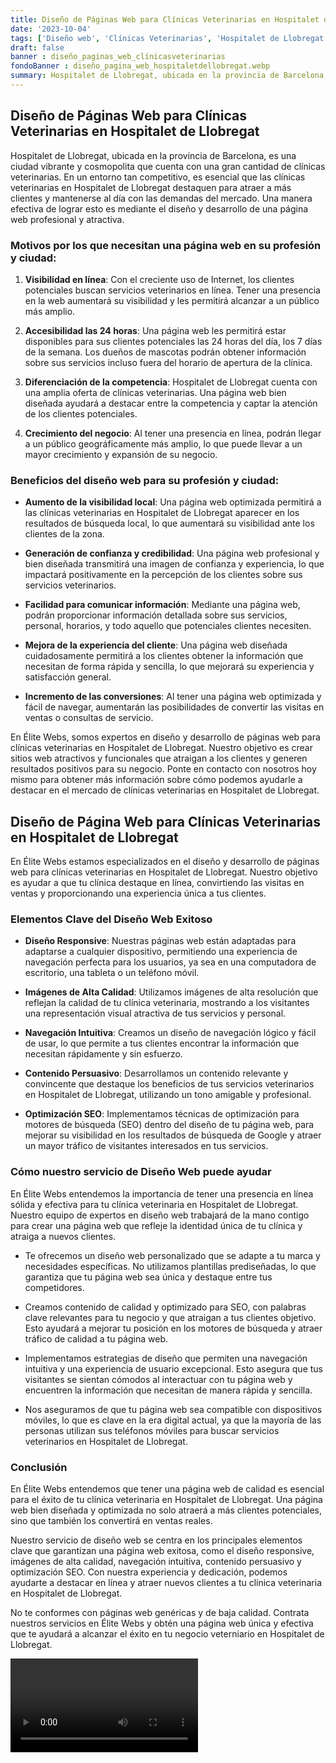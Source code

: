 ```yaml
---
title: Diseño de Páginas Web para Clínicas Veterinarias en Hospitalet de Llobregat
date: '2023-10-04'
tags: ['Diseño web', 'Clínicas Veterinarias', 'Hospitalet de Llobregat']
draft: false
banner : diseño_paginas_web_clínicasveterinarias
fondoBanner : diseño_pagina_web_hospitaletdellobregat.webp
summary: Hospitalet de Llobregat, ubicada en la provincia de Barcelona, ​​es una ciudad vibrante y cosmopolita que cuenta con una gran cantidad de clínicas veterinarias. En un entorno tan competitivo, es esencial que las clínicas veterinarias en Hospitalet de Llobregat destaquen para atraer a más clientes y mantenerse al día con las demandas del mercado. Una manera efectiva de lograr esto es mediante el diseño y desarrollo de una página web profesional y atractiva.
---
```


## Diseño de Páginas Web para Clínicas Veterinarias en Hospitalet de Llobregat

Hospitalet de Llobregat, ubicada en la provincia de Barcelona, ​​es una ciudad vibrante y cosmopolita que cuenta con una gran cantidad de clínicas veterinarias. En un entorno tan competitivo, es esencial que las clínicas veterinarias en Hospitalet de Llobregat destaquen para atraer a más clientes y mantenerse al día con las demandas del mercado. Una manera efectiva de lograr esto es mediante el diseño y desarrollo de una página web profesional y atractiva.

### Motivos por los que necesitan una página web en su profesión y ciudad:

1. **Visibilidad en línea**: Con el creciente uso de Internet, los clientes potenciales buscan servicios veterinarios en línea. Tener una presencia en la web aumentará su visibilidad y les permitirá alcanzar a un público más amplio.

2. **Accesibilidad las 24 horas**: Una página web les permitirá estar disponibles para sus clientes potenciales las 24 horas del día, los 7 días de la semana. Los dueños de mascotas podrán obtener información sobre sus servicios incluso fuera del horario de apertura de la clínica.

3. **Diferenciación de la competencia**: Hospitalet de Llobregat cuenta con una amplia oferta de clínicas veterinarias. Una página web bien diseñada ayudará a destacar entre la competencia y captar la atención de los clientes potenciales.

4. **Crecimiento del negocio**: Al tener una presencia en línea, podrán llegar a un público geográficamente más amplio, lo que puede llevar a un mayor crecimiento y expansión de su negocio.

### Beneficios del diseño web para su profesión y ciudad:

* **Aumento de la visibilidad local**: Una página web optimizada permitirá a las clínicas veterinarias en Hospitalet de Llobregat aparecer en los resultados de búsqueda local, lo que aumentará su visibilidad ante los clientes de la zona.

* **Generación de confianza y credibilidad**: Una página web profesional y bien diseñada transmitirá una imagen de confianza y experiencia, lo que impactará positivamente en la percepción de los clientes sobre sus servicios veterinarios.

* **Facilidad para comunicar información**: Mediante una página web, podrán proporcionar información detallada sobre sus servicios, personal, horarios, y todo aquello que potenciales clientes necesiten.

* **Mejora de la experiencia del cliente**: Una página web diseñada cuidadosamente permitirá a los clientes obtener la información que necesitan de forma rápida y sencilla, lo que mejorará su experiencia y satisfacción general.

* **Incremento de las conversiones**: Al tener una página web optimizada y fácil de navegar, aumentarán las posibilidades de convertir las visitas en ventas o consultas de servicio.

En Élite Webs, somos expertos en diseño y desarrollo de páginas web para clínicas veterinarias en Hospitalet de Llobregat. Nuestro objetivo es crear sitios web atractivos y funcionales que atraigan a los clientes y generen resultados positivos para su negocio. Ponte en contacto con nosotros hoy mismo para obtener más información sobre cómo podemos ayudarle a destacar en el mercado de clínicas veterinarias en Hospitalet de Llobregat.

<GifSeo />

<Cta />

## Diseño de Página Web para Clínicas Veterinarias en Hospitalet de Llobregat

En Élite Webs estamos especializados en el diseño y desarrollo de páginas web para clínicas veterinarias en Hospitalet de Llobregat. Nuestro objetivo es ayudar a que tu clínica destaque en línea, convirtiendo las visitas en ventas y proporcionando una experiencia única a tus clientes.

### Elementos Clave del Diseño Web Exitoso

- **Diseño Responsive**: Nuestras páginas web están adaptadas para adaptarse a cualquier dispositivo, permitiendo una experiencia de navegación perfecta para los usuarios, ya sea en una computadora de escritorio, una tableta o un teléfono móvil.

- **Imágenes de Alta Calidad**: Utilizamos imágenes de alta resolución que reflejan la calidad de tu clínica veterinaria, mostrando a los visitantes una representación visual atractiva de tus servicios y personal.

- **Navegación Intuitiva**: Creamos un diseño de navegación lógico y fácil de usar, lo que permite a tus clientes encontrar la información que necesitan rápidamente y sin esfuerzo.

- **Contenido Persuasivo**: Desarrollamos un contenido relevante y convincente que destaque los beneficios de tus servicios veterinarios en Hospitalet de Llobregat, utilizando un tono amigable y profesional.

- **Optimización SEO**: Implementamos técnicas de optimización para motores de búsqueda (SEO) dentro del diseño de tu página web, para mejorar su visibilidad en los resultados de búsqueda de Google y atraer un mayor tráfico de visitantes interesados en tus servicios.

### Cómo nuestro servicio de Diseño Web puede ayudar

En Élite Webs entendemos la importancia de tener una presencia en línea sólida y efectiva para tu clínica veterinaria en Hospitalet de Llobregat. Nuestro equipo de expertos en diseño web trabajará de la mano contigo para crear una página web que refleje la identidad única de tu clínica y atraiga a nuevos clientes.

- Te ofrecemos un diseño web personalizado que se adapte a tu marca y necesidades específicas. No utilizamos plantillas prediseñadas, lo que garantiza que tu página web sea única y destaque entre tus competidores.

- Creamos contenido de calidad y optimizado para SEO, con palabras clave relevantes para tu negocio y que atraigan a tus clientes objetivo. Esto ayudará a mejorar tu posición en los motores de búsqueda y atraer tráfico de calidad a tu página web.

- Implementamos estrategias de diseño que permiten una navegación intuitiva y una experiencia de usuario excepcional. Esto asegura que tus visitantes se sientan cómodos al interactuar con tu página web y encuentren la información que necesitan de manera rápida y sencilla.

- Nos aseguramos de que tu página web sea compatible con dispositivos móviles, lo que es clave en la era digital actual, ya que la mayoría de las personas utilizan sus teléfonos móviles para buscar servicios veterinarios en Hospitalet de Llobregat.

### Conclusión

En Élite Webs entendemos que tener una página web de calidad es esencial para el éxito de tu clínica veterinaria en Hospitalet de Llobregat. Una página web bien diseñada y optimizada no solo atraerá a más clientes potenciales, sino que también los convertirá en ventas reales.

Nuestro servicio de diseño web se centra en los principales elementos clave que garantizan una página web exitosa, como el diseño responsive, imágenes de alta calidad, navegación intuitiva, contenido persuasivo y optimización SEO. Con nuestra experiencia y dedicación, podemos ayudarte a destacar en línea y atraer nuevos clientes a tu clínica veterinaria en Hospitalet de Llobregat.

No te conformes con páginas web genéricas y de baja calidad. Contrata nuestros servicios en Élite Webs y obtén una página web única y efectiva que te ayudará a alcanzar el éxito en tu negocio veterniario en Hospitalet de Llobregat.

<Video />

<CtaBot job='Clínicas Veterinarias' city='Hospitalet de Llobregat'/>

<Gmaps query='Hospitalet de Llobregat+españa+maps' />